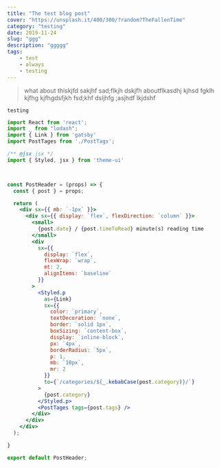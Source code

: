 ```yaml
---
title: "The test blog post"
cover: "https://unsplash.it/400/300/?random?TheFallenTime"
category: "testing"
date: 2019-11-24
slug: "ggg"
description: "ggggg"
tags:
    - test
    - always
    - testing
---
```


>what about thiskjfd sakjhf 
sad;flkjh dskjfh aboutflkasdhj  kjhsd fgklh kjfhg kjfhgdsfjkh 
fsd;khf dsljhfg 
;asjhdf lkjdshf 

`testing`

```jsx
import React from 'react';
import _ from "lodash";
import { Link } from 'gatsby'
import PostTages from './PostTags';

/** @jsx jsx */
import { Styled, jsx } from 'theme-ui'



const PostHeader = (props) => {
  const { post } = props;

  return (
    <div sx={{ mb: `-1px` }}>
      <div sx={{ display: `flex`, flexDirection: `column` }}>
        <small>
          {post.date} / {post.timeToRead} minute(s) reading time
        </small>
        <div
          sx={{
            display: `flex`,
            flexWrap: `wrap`,
            mt: 2,
            alignItems: `baseline`
          }}
        >
          <Styled.p
            as={Link}
            sx={{
              color: `primary`,
              textDecoration: `none`,
              border: `solid 1px`,
              boxSizing: `content-box`,
              display: `inline-block`,
              px: `4px`,
              borderRadius: `5px`,
              p: 1,
              mb: `10px`,
              mr: 2
            }}
            to={`/categories/${_.kebabCase(post.category)}/`}
          >
            {post.category}
          </Styled.p>
          <PostTages tags={post.tags} />
        </div>
      </div>
    </div>
  );

}

export default PostHeader;
```